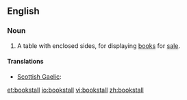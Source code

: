 ==English==

===Noun===
{{en-noun}}

# A table with enclosed sides, for displaying [[book]]s for [[sale]].

====Translations====
{{trans-top|shop}}
* [[Scottish Gaelic]]: {{t-|gd|stàile-leabhraichean|f}}
{{trans-mid}}
{{trans-bottom}}

[[et:bookstall]]
[[io:bookstall]]
[[vi:bookstall]]
[[zh:bookstall]]
